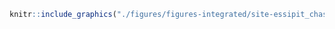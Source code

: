 <!-- #### Sites d’intérêt - Essipit - Chasse phoques {-} -->


<!-- -------------------------------------------------- -->

```r
knitr::include_graphics("./figures/figures-integrated/site-essipit_chasse_phoque.png")
```

<br>
